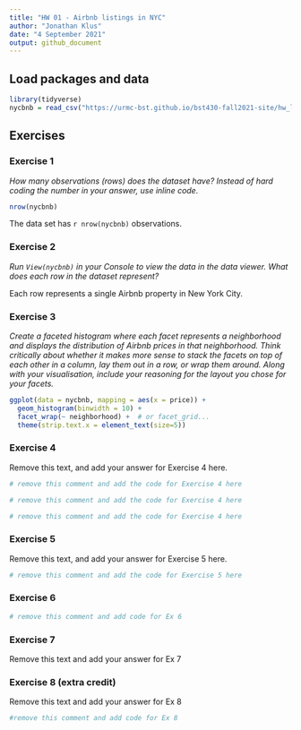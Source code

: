 ```yaml
---
title: "HW 01 - Airbnb listings in NYC"
author: "Jonathan Klus"
date: "4 September 2021"
output: github_document
---
```


## Load packages and data

```r
library(tidyverse)
nycbnb = read_csv("https://urmc-bst.github.io/bst430-fall2021-site/hw_lab_instruction/hw-01-airbnb/data/nylistings.csv")
```

## Exercises

### Exercise 1


*How many observations (rows) does the dataset have? Instead of hard coding the number in your answer, use inline code.*

```r
nrow(nycbnb)
```

The data set has `r nrow(nycbnb)` observations. 

### Exercise 2

*Run `View(nycbnb)` in your Console to view the data in the data viewer. What does each row in the dataset represent?*

Each row represents a single Airbnb property in New York City. 

### Exercise 3

*Create a faceted histogram where each facet represents a neighborhood and displays the distribution of Airbnb prices in that neighborhood. Think critically about whether it makes more sense to stack the facets on top of each other in a column, lay them out in a row, or wrap them around. Along with your visualisation, include your reasoning for the layout you chose for your facets.*

```r
ggplot(data = nycbnb, mapping = aes(x = price)) +
  geom_histogram(binwidth = 10) +
  facet_wrap(~ neighborhood) +  # or facet_grid...
  theme(strip.text.x = element_text(size=5))
```

### Exercise 4

Remove this text, and add your answer for Exercise 4 here.

```r
# remove this comment and add the code for Exercise 4 here
```

```r
# remove this comment and add the code for Exercise 4 here
```

```r
# remove this comment and add the code for Exercise 4 here
```

### Exercise 5

Remove this text, and add your answer for Exercise 5 here.

```r
# remove this comment and add the code for Exercise 5 here
```

### Exercise 6

```r
# remove this comment and add code for Ex 6
```

### Exercise 7

Remove this text and add your answer for Ex 7

### Exercise 8 (**extra credit**)

Remove this text and add your answer for Ex 8

```r
#remove this comment and add code for Ex 8
```

